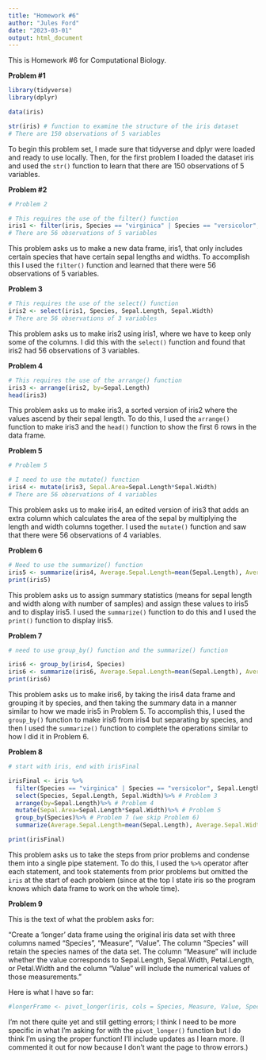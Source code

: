 ```yaml
---
title: "Homework #6"
author: "Jules Ford"
date: "2023-03-01"
output: html_document
---
```


This is Homework #6 for Computational Biology.


**Problem #1**

```r
library(tidyverse)
library(dplyr)

data(iris)

str(iris) # function to examine the structure of the iris dataset
# There are 150 observations of 5 variables
```

To begin this problem set, I made sure that tidyverse and dplyr were loaded and ready to use locally. Then, for the first problem I loaded the dataset iris and used the `str()` function to learn that there are 150 observations of 5 variables.

**Problem #2**

```r
# Problem 2

# This requires the use of the filter() function
iris1 <- filter(iris, Species == "virginica" | Species == "versicolor", Sepal.Length > 6, Sepal.Width > 2.5)
# There are 56 observations of 5 variables
```
This problem asks us to make a new data frame, iris1, that only includes certain species that have certain sepal lengths and widths. To accomplish this I used the `filter()` function and learned that there were 56 observations of 5 variables.

**Problem 3**

```r
# This requires the use of the select() function
iris2 <- select(iris1, Species, Sepal.Length, Sepal.Width)
# There are 56 observations of 3 variables
```
This problem asks us to make iris2 using iris1, where we have to keep only some of the columns. I did this with the `select()` function and found that iris2 had 56 observations of 3 variables.

**Problem 4**

```r
# This requires the use of the arrange() function
iris3 <- arrange(iris2, by=Sepal.Length)
head(iris3)
```
This problem asks us to make iris3, a sorted version of iris2 where the values ascend by their sepal length. To do this, I used the `arrange()` function to make iris3 and the `head()` function to show the first 6 rows in the data frame.

**Problem 5**

```r
# Problem 5

# I need to use the mutate() function
iris4 <- mutate(iris3, Sepal.Area=Sepal.Length*Sepal.Width)
# There are 56 observations of 4 variables
```
This problem asks us to make iris4, an edited version of iris3 that adds an extra column which calculates the area of the sepal by multiplying the length and width columns together. I used the `mutate()` function and saw that there were 56 observations of 4 variables.

**Problem 6**

```r
# Need to use the summarize() function
iris5 <- summarize(iris4, Average.Sepal.Length=mean(Sepal.Length), Average.Sepal.Width=mean(Sepal.Width), Sample.Size=n())
print(iris5)
```

This problem asks us to assign summary statistics (means for sepal length and width along with number of samples) and assign these values to iris5 and to display iris5. I used the `summarize()` function to do this and I used the `print()` function to display iris5.

**Problem 7**

```r
# need to use group_by() function and the summarize() function

iris6 <- group_by(iris4, Species)
iris6 <- summarize(iris6, Average.Sepal.Length=mean(Sepal.Length), Average.Sepal.Width=mean(Sepal.Width), Sample.Size=n())
print(iris6)
```

This problem asks us to make iris6, by taking the iris4 data frame and grouping it by species, and then taking the summary data in a manner similar to how we made iris5 in Problem 5. To accomplish this, I used the `group_by()` function to make iris6 from iris4 but separating by species, and then I used the `summarize()` function to complete the operations similar to how I did it in Problem 6.

**Problem 8**

```r
# start with iris, end with irisFinal

irisFinal <- iris %>%
  filter(Species == "virginica" | Species == "versicolor", Sepal.Length > 6, Sepal.Width > 2.5)%>% # Problem 2 (we skip Problem 1)
  select(Species, Sepal.Length, Sepal.Width)%>% # Problem 3
  arrange(by=Sepal.Length)%>% # Problem 4
  mutate(Sepal.Area=Sepal.Length*Sepal.Width)%>% # Problem 5
  group_by(Species)%>% # Problem 7 (we skip Problem 6)
  summarize(Average.Sepal.Length=mean(Sepal.Length), Average.Sepal.Width=mean(Sepal.Width), Sample.Size=n()) # Problem 7

print(irisFinal)
```

This problem asks us to take the steps from prior problems and condense them into a single pipe statement. To do this, I used the `%>%` operator after each statement, and took statements from prior problems but omitted the `iris` at the start of each problem (since at the top I state iris so the program knows which data frame to work on the whole time).

**Problem 9**


This is the text of what the problem asks for:

"Create a ‘longer’ data frame using the original iris data set with three columns named “Species”, “Measure”, “Value”. The column “Species” will retain the species names of the data set. The column “Measure” will include whether the value corresponds to Sepal.Length, Sepal.Width, Petal.Length, or Petal.Width and the column “Value” will include the numerical values of those measurements."

Here is what I have so far:

```r
#longerFrame <- pivot_longer(iris, cols = Species, Measure, Value, Species=Species, names_to=Measure, values_to=Value)
```

I'm not there quite yet and still getting errors; I think I need to be more specific in what I'm asking for with the `pivot_longer()` function but I do think I'm using the proper function! I'll include updates as I learn more. (I commented it out for now because I don't want the page to throw errors.)

